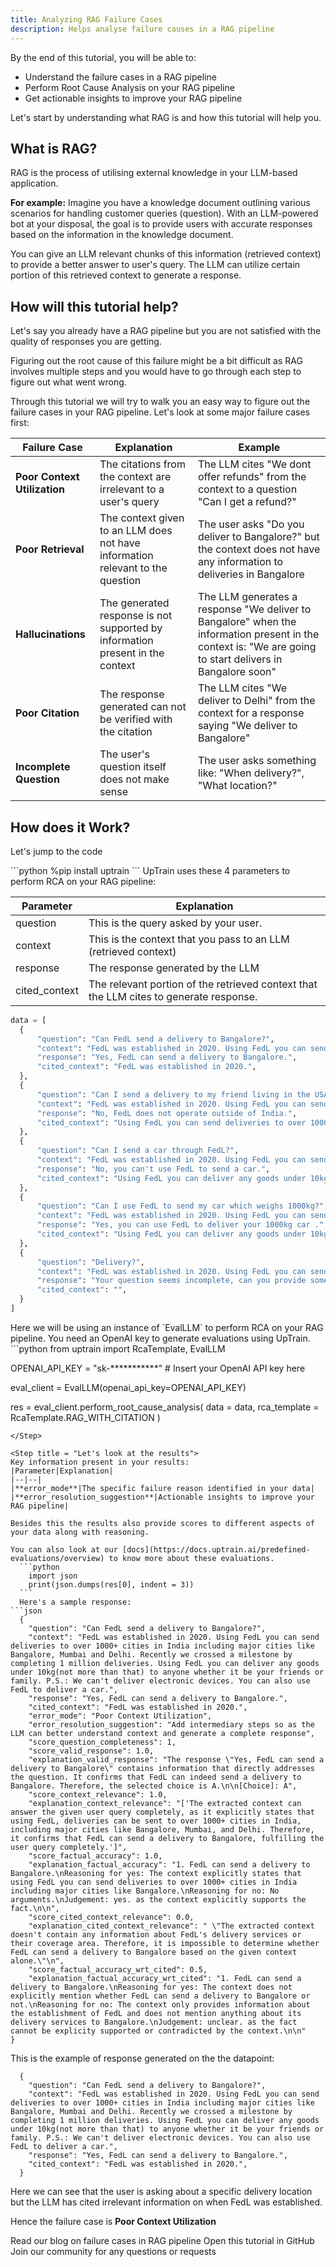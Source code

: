 ```yaml
---
title: Analyzing RAG Failure Cases
description: Helps analyse failure causes in a RAG pipeline
---
```


By the end of this tutorial, you will be able to:
- Understand the failure cases in a RAG pipeline
- Perform Root Cause Analysis on your RAG pipeline
- Get actionable insights to improve your RAG pipeline

Let's start by understanding what RAG is and how this tutorial will help you.

## What is RAG?

RAG is the process of utilising external knowledge in your LLM-based application. 

**For example:** Imagine you have a knowledge document outlining various scenarios for handling customer queries (question). With an LLM-powered bot at your disposal, the goal is to provide users with accurate responses based on the information in the knowledge document.

You can give an LLM relevant chunks of this information (retrieved context) to provide a better answer to user's query. The LLM can utilize certain portion of this retrieved context to generate a response.

## How will this tutorial help?

Let's say you already have a RAG pipeline but you are not satisfied with the quality of responses you are getting.

Figuring out the root cause of this failure might be a bit difficult as RAG involves multiple steps and you would have to go through each step to figure out what went wrong.

Through this tutorial we will try to walk you an easy way to figure out the failure cases in your RAG pipeline. Let's look at some major failure cases first:

|Failure Case|Explanation|Example|
|--|--|--|
|**Poor Context Utilization**|The citations from the context are irrelevant to a user's query|The LLM cites "We dont offer refunds" from the context to a question "Can I get a refund?"|
|**Poor Retrieval**|The context given to an LLM does not have information relevant to the question|The user asks "Do you deliver to Bangalore?" but the context does not have any information to deliveries in Bangalore|
|**Hallucinations**|The generated response is not supported by information present in the context|The LLM generates a response "We deliver to Bangalore" when the information present in the context is: "We are going to start delivers in Bangalore soon" |
|**Poor Citation**|The response generated can not be verified with the citation|The LLM cites "We deliver to Delhi" from the context for a response saying "We deliver to Bangalore"|
|**Incomplete Question**|The user's question itself does not make sense|The user asks something like: "When delivery?", "What location?"|

## How does it Work?
Let's jump to the code

<Steps>
  <Step title = "Install UpTrain">
  ```python
  %pip install uptrain
  ```
  </Step>

  <Step title = "Let's define a sample dataset to run evaluations">
  UpTrain uses these 4 parameters to perform RCA on your RAG pipeline:

  |Parameter|Explanation|
  |--|--|
  |question|This is the query asked by your user.|
  |context|This is the context that you pass to an LLM (retrieved context)|
  |response|The response generated by the LLM|
  |cited_context|The relevant portion of the retrieved context that the LLM cites to generate response.|
  ```python
  data = [
    {
        "question": "Can FedL send a delivery to Bangalore?",
        "context": "FedL was established in 2020. Using FedL you can send deliveries to over 1000+ cities in India including major cities like Bangalore, Mumbai and Delhi. Recently we crossed a milestone by completing 1 million deliveries. Using FedL you can deliver any goods under 10kg(not more than that) to anyone whether it be your friends or family. P.S.: We can't deliver electronic devices. You can also use FedL to deliver a car.",
        "response": "Yes, FedL can send a delivery to Bangalore.",
        "cited_context": "FedL was established in 2020.",        
    },
    {
        "question": "Can I send a delivery to my friend living in the USA?",
        "context": "FedL was established in 2020. Using FedL you can send deliveries to over 1000+ cities in India including major cities like Bangalore, Mumbai and Delhi. Recently we crossed a milestone by completing 1 million deliveries. Using FedL you can deliver any goods under 10kg(not more than that) to anyone whether it be your friends or family. P.S.: We can't deliver electronic devices. You can also use FedL to deliver a car.",
        "response": "No, FedL does not operate outside of India.",
        "cited_context": "Using FedL you can send deliveries to over 1000+ cities in India",        
    },
    {
        "question": "Can I send a car through FedL?",
        "context": "FedL was established in 2020. Using FedL you can send deliveries to over 1000+ cities in India including major cities like Bangalore, Mumbai and Delhi. Recently we crossed a milestone by completing 1 million deliveries. Using FedL you can deliver any goods under 10kg(not more than that) to anyone whether it be your friends or family. P.S.: We can't deliver electronic devices. You can also use FedL to deliver a car.",
        "response": "No, you can't use FedL to send a car.",
        "cited_context": "Using FedL you can deliver any goods under 10kg(not more than that) to anyone whether it be your friends or family.",        
    },
    {
        "question": "Can I use FedL to send my car which weighs 1000kg?",
        "context": "FedL was established in 2020. Using FedL you can send deliveries to over 1000+ cities in India including major cities like Bangalore, Mumbai and Delhi. Recently we crossed a milestone by completing 1 million deliveries. Using FedL you can deliver any goods under 10kg(not more than that) to anyone whether it be your friends or family. P.S.: We can't deliver electronic devices. You can also use FedL to deliver a car.",
        "response": "Yes, you can use FedL to deliver your 1000kg car .",
        "cited_context": "Using FedL you can deliver any goods under 10kg(not more than that) to anyone whether it be your friends or family.",        
    },
    {
        "question": "Delivery?",
        "context": "FedL was established in 2020. Using FedL you can send deliveries to over 1000+ cities in India including major cities like Bangalore, Mumbai and Delhi. Recently we crossed a milestone by completing 1 million deliveries. Using FedL you can deliver any goods under 10kg(not more than that) to anyone whether it be your friends or family. P.S.: We can't deliver electronic devices. You can also use FedL to deliver a car.",
        "response": "Your question seems incomplete, can you provide some more context about your query.",
        "cited_context": "",        
    }
  ]
```

  </Step>

  <Step title = "Perform failure analysis using UpTrain">
  Here we will be using an instance of `EvalLLM` to perform RCA on your RAG pipeline. 
  You need an OpenAI key to generate evaluations using UpTrain.
  ```python
  from uptrain import RcaTemplate, EvalLLM

  OPENAI_API_KEY = "sk-***********"  # Insert your OpenAI API key here

  eval_client = EvalLLM(openai_api_key=OPENAI_API_KEY)

  res = eval_client.perform_root_cause_analysis(
      data = data,
      rca_template = RcaTemplate.RAG_WITH_CITATION
  )
  ```
  </Step>

  <Step title = "Let's look at the results">
  Key information present in your results:
  |Parameter|Explanation|
  |--|--|
  |**error_mode**|The specific failure reason identified in your data|
  |**error_resolution_suggestion**|Actionable insights to improve your RAG pipeline|

  Besides this the results also provide scores to different aspects of your data along with reasoning.

  You can also look at our [docs](https://docs.uptrain.ai/predefined-evaluations/overview) to know more about these evaluations.
    ```python
      import json
      print(json.dumps(res[0], indent = 3))   
    ```
    Here's a sample response:
  ```json
    {
      "question": "Can FedL send a delivery to Bangalore?",
      "context": "FedL was established in 2020. Using FedL you can send deliveries to over 1000+ cities in India including major cities like Bangalore, Mumbai and Delhi. Recently we crossed a milestone by completing 1 million deliveries. Using FedL you can deliver any goods under 10kg(not more than that) to anyone whether it be your friends or family. P.S.: We can't deliver electronic devices. You can also use FedL to deliver a car.",
      "response": "Yes, FedL can send a delivery to Bangalore.",
      "cited_context": "FedL was established in 2020.",
      "error_mode": "Poor Context Utilization",
      "error_resolution_suggestion": "Add intermediary steps so as the LLM can better understand context and generate a complete response",
      "score_question_completeness": 1,
      "score_valid_response": 1.0,
      "explanation_valid_response": "The response \"Yes, FedL can send a delivery to Bangalore\" contains information that directly addresses the question. It confirms that FedL can indeed send a delivery to Bangalore. Therefore, the selected choice is A.\n\n[Choice]: A",
      "score_context_relevance": 1.0,
      "explanation_context_relevance": "['The extracted context can answer the given user query completely, as it explicitly states that using FedL, deliveries can be sent to over 1000+ cities in India, including major cities like Bangalore, Mumbai, and Delhi. Therefore, it confirms that FedL can send a delivery to Bangalore, fulfilling the user query completely.']",
      "score_factual_accuracy": 1.0,
      "explanation_factual_accuracy": "1. FedL can send a delivery to Bangalore.\nReasoning for yes: The context explicitly states that using FedL you can send deliveries to over 1000+ cities in India including major cities like Bangalore.\nReasoning for no: No arguments.\nJudgement: yes. as the context explicitly supports the fact.\n\n",
      "score_cited_context_relevance": 0.0,
      "explanation_cited_context_relevance": " \"The extracted context doesn't contain any information about FedL's delivery services or their coverage area. Therefore, it is impossible to determine whether FedL can send a delivery to Bangalore based on the given context alone.\"\n",
      "score_factual_accuracy_wrt_cited": 0.5,
      "explanation_factual_accuracy_wrt_cited": "1. FedL can send a delivery to Bangalore.\nReasoning for yes: The context does not explicitly mention whether FedL can send a delivery to Bangalore or not.\nReasoning for no: The context only provides information about the establishment of FedL and does not mention anything about its delivery services to Bangalore.\nJudgement: unclear. as the fact cannot be explicity supported or contradicted by the context.\n\n"
  }
  ```
  This is the example of response generated on the the datapoint:
  ```
    {
      "question": "Can FedL send a delivery to Bangalore?",
      "context": "FedL was established in 2020. Using FedL you can send deliveries to over 1000+ cities in India including major cities like Bangalore, Mumbai and Delhi. Recently we crossed a milestone by completing 1 million deliveries. Using FedL you can deliver any goods under 10kg(not more than that) to anyone whether it be your friends or family. P.S.: We can't deliver electronic devices. You can also use FedL to deliver a car.",
      "response": "Yes, FedL can send a delivery to Bangalore.",
      "cited_context": "FedL was established in 2020.",        
    }
  ```
  Here we can see that the user is asking about a specific delivery location but the LLM has cited irrelevant information on when FedL was established.  
  
  Hence the failure case is **Poor Context Utilization**
  </Step>
</Steps>

<CardGroup cols={3}>
<Card
    title="Blog"
    href="https://blog.uptrain.ai/failure-cases-in-rag-based-llm-applications/"
    icon="book"
    color="#808080"
  >
    Read our blog on failure cases in RAG pipeline
  </Card>
  <Card
    title="Tutorial"
    href="https://github.com/uptrain-ai/uptrain/blob/main/examples/root_cause_analysis/rag_with_citation.ipynb"
    icon="github"
    color="#808080"
  >
    Open this tutorial in GitHub
  </Card>
  <Card
    title="Have Questions?"
    href="https://join.slack.com/t/uptraincommunity/shared_invite/zt-1yih3aojn-CEoR_gAh6PDSknhFmuaJeg"
    icon="slack"
    color="#808080"
  >
    Join our community for any questions or requests
  </Card>
</CardGroup>